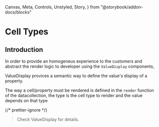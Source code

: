   Canvas,
  Meta,
  Controls,
  Unstyled,
  Story,
} from "@storybook/addon-docs/blocks"

<Meta title="Data Collection/Cell Types" />

# Cell Types

## Introduction

In order to provide an homogeneus experience to the customers and abstract the
render logic to developer using the `ValueDisplay` components,

ValueDisplay provices a semantic way to define the value's display of a
property.

The way a cell/property must be rendered is defined in the `render` function of
the datacollection, the type is the cell type to render and the value depends on
that type

{/* prettier-ignore */}
> Check <LinkTo kind="ValueDisplay" story="Documentation">ValueDisplay</LinkTo>
> for details.
